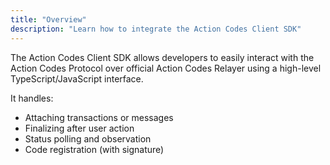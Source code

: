 ```yaml
---
title: "Overview"
description: "Learn how to integrate the Action Codes Client SDK"
---
```


The Action Codes Client SDK allows developers to easily interact with the Action Codes Protocol over official Action Codes Relayer using a high-level TypeScript/JavaScript interface.

It handles:

- Attaching transactions or messages
- Finalizing after user action
- Status polling and observation
- Code registration (with signature)
